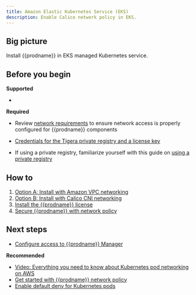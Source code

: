 ```yaml
---
title: Amazon Elastic Kubernetes Service (EKS)
description: Enable Calico network policy in EKS.
---
```



## Big picture

Install {{prodname}} in EKS managed Kubernetes service.

## Before you begin

**Supported**

- <Eks />

**Required**

- Review [network requirements](requirements.mdx#network-requirements) to ensure network access is properly configured for {{prodname}} components

- [Credentials for the Tigera private registry and a license key](calico-enterprise.mdx)

- If using a private registry, familiarize yourself with this guide on [using a private registry](private-registry/index.mdx)

## How to

1. [Option A: Install with Amazon VPC networking](#install-eks-with-amazon-vpc-networking)
1. [Option B: Install with Calico CNI networking](#install-eks-with-calico-networking)
1. [Install the {{prodname}} license](#install-the-calico-enterprise-license)
1. [Secure {{prodname}} with network policy](#secure-calico-enterprise-with-network-policy)

<InstallEKS clusterType='standalone' />

## Next steps

- [Configure access to {{prodname}} Manager](../../maintenance/cnx/access-the-manager.mdx)

**Recommended**

- [Video: Everything you need to know about Kubernetes pod networking on AWS](https://www.projectcalico.org/everything-you-need-to-know-about-kubernetes-pod-networking-on-aws/)
- [Get started with {{prodname}} network policy](../../security/beginners/calico-network-policy.mdx)
- [Enable default deny for Kubernetes pods](../../security/beginners/kubernetes-default-deny.mdx)
